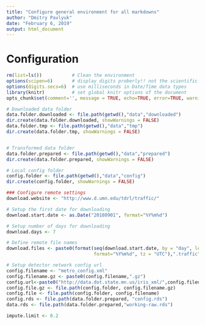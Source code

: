 ```yaml
---
title: "Configure general environment for all markdowns"
author: "Dmitry Pavlyuk"
date: "February 6, 2019"
output: html_document
---
```


# Configuration
```r
rm(list=ls())           # Clean the environment
options(scipen=6)       # display digits proberly!! not the scientific version
options(digits.secs=6)  # use milliseconds in Date/Time data types
library(knitr)          # set global knitr options of the document
opts_chunk$set(comment='', message = TRUE, echo=TRUE, error=TRUE, warning=TRUE)
```

```r
# Downloaded data folder
data.folder.downloaded <- file.path(getwd(),"data","downloaded")
dir.create(data.folder.downloaded, showWarnings = FALSE)
data.folder.tmp <- file.path(getwd(),"data","tmp")
dir.create(data.folder.tmp, showWarnings = FALSE)


# Transformed data folder
data.folder.prepared <- file.path(getwd(),"data","prepared")
dir.create(data.folder.prepared, showWarnings = FALSE)

# Local config folder
config.folder <- file.path(getwd(),"data","config")
dir.create(config.folder, showWarnings = FALSE)

### Configure remote settings
download.website <- "http://www.d.umn.edu/tdrl/traffic/"

# Setup the first date for downloading
download.start.date <- as.Date("20180901", format="%Y%m%d")

# Setup number of days for downloading
download.days <- 7

# Define remote file names
download.files <- paste0(format(seq(download.start.date, by = "day", length.out = download.days),
                                format="%Y%m%d", tz = "UTC"),".traffic")

# Setup detector network config url
config.filename <- "metro_config.xml"
config.filename.gz <- paste0(config.filename,".gz")
config.url<-paste0("http://data.dot.state.mn.us/iris_xml/",config.filename.gz)
config.file.gz <- file.path(config.folder, config.filename.gz)
config.file <- file.path(config.folder, config.filename)
config.rds <- file.path(data.folder.prepared, "config.rds")
data.rds <- file.path(data.folder.prepared,"working-raw.rds")

impute.limit <- 0.2
```